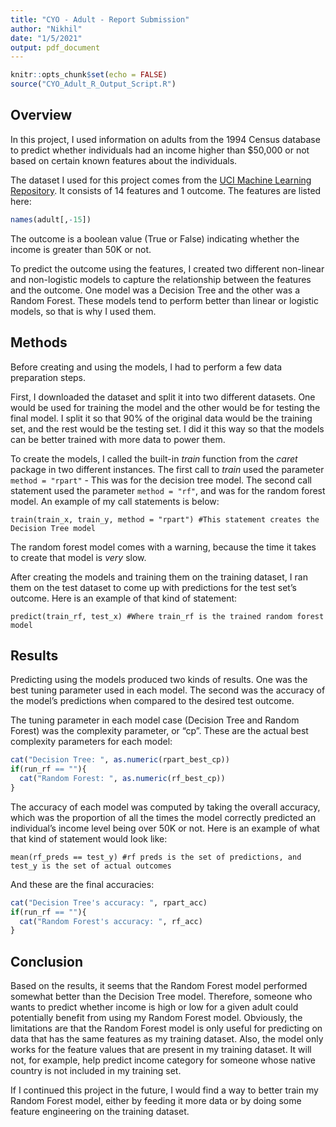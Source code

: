 ```yaml
---
title: "CYO - Adult - Report Submission"
author: "Nikhil"
date: "1/5/2021"
output: pdf_document
---
```


```r
knitr::opts_chunk$set(echo = FALSE)
source("CYO_Adult_R_Output_Script.R")
```

## Overview

In this project, I used information on adults from the 1994 Census database to predict whether individuals had an income higher than $50,000 or not based on certain known features about the individuals.

The dataset I used for this project comes from the [UCI Machine Learning Repository](https://archive.ics.uci.edu/ml/datasets/Adult). It consists of 14 features and 1 outcome. The features are listed here:

```r
names(adult[,-15])
```

The outcome is a boolean value (True or False) indicating whether the income is greater than 50K or not. 

To predict the outcome using the features, I created two different non-linear and non-logistic models to capture the relationship between the features and the outcome. One model was a Decision Tree and the other was a Random Forest. These models tend to perform better than linear or logistic models, so that is why I used them.

## Methods

Before creating and using the models, I had to perform a few data preparation steps.

First, I downloaded the dataset and split it into two different datasets. One would be used for training the model and the other would be for testing the final model. I split it so that 90% of the original data would be the training set, and the rest would be the testing set. I did it this way so that the models can be better trained with more data to power them.

To create the models, I called the built-in *train* function from the *caret* package in two different instances. The first call to *train* used the parameter `method = "rpart"` - This was for the decision tree model. The second call statement used the parameter `method = "rf"`, and was for the random forest model. An example of my call statements is below:
```
train(train_x, train_y, method = "rpart") #This statement creates the Decision Tree model
```
The random forest model comes with a warning, because the time it takes to create that model is *very* slow.

After creating the models and training them on the training dataset, I ran them on the test dataset to come up with predictions for the test set's outcome. Here is an example of that kind of statement:
```
predict(train_rf, test_x) #Where train_rf is the trained random forest model
```

## Results

Predicting using the models produced two kinds of results. One was the best tuning parameter used in each model. The second was the accuracy of the model's predictions when compared to the desired test outcome.

The tuning parameter in each model case (Decision Tree and Random Forest) was the complexity parameter, or "cp". These are the actual best complexity parameters for each model:
```r
cat("Decision Tree: ", as.numeric(rpart_best_cp))
if(run_rf == ""){
  cat("Random Forest: ", as.numeric(rf_best_cp))
}
```

The accuracy of each model was computed by taking the overall accuracy, which was the proportion of all the times the model correctly predicted an individual's income level being over 50K or not. Here is an example of what that kind of statement would look like:
```
mean(rf_preds == test_y) #rf preds is the set of predictions, and test_y is the set of actual outcomes 
```
And these are the final accuracies:
```r
cat("Decision Tree's accuracy: ", rpart_acc)
if(run_rf == ""){
  cat("Random Forest's accuracy: ", rf_acc)
}
```

## Conclusion

Based on the results, it seems that the Random Forest model performed somewhat better than the Decision Tree model. Therefore, someone who wants to predict whether income is high or low for a given adult could potentially benefit from using my Random Forest model. Obviously, the limitations are that the Random Forest model is only useful for predicting on data that has the same features as my training dataset. Also, the model only works for the feature values that are present in my training dataset. It will not, for example, help predict income category for someone whose native country is not included in my training set.

If I continued this project in the future, I would find a way to better train my Random Forest model, either by feeding it more data or by doing some feature engineering on the training dataset.